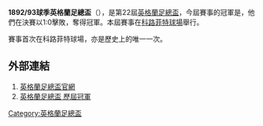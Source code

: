 '''1892/93球季英格蘭足總盃'''（{{lang-en|FA Cup}}），是第22屆[[英格蘭足總盃|英格蘭足總盃]]，今屆賽事的冠軍是{{fc|狼隊}}，他們在決賽以1:0擊敗{{fc|愛華頓}}，奪得冠軍。本屆賽事在[[科路菲特球場|科路菲特球場]]舉行。

賽事首次在科路菲特球場，亦是歷史上的唯一一次。

==外部連結==
#[http://www.thefa.com/thefacup 英格蘭足總盃官網]{{Webarchive|url=https://wayback.archive-it.org/all/20120424194609/http://www.thefa.com/TheFACup |date=2012-04-24 }}
#[http://www.worldfootball.net/winner/eng-fa-cup/ 英格蘭足總盃 歷屆冠軍]{{Wayback|url=http://www.worldfootball.net/winner/eng-fa-cup/ |date=20190102002248 }}

{{英格兰足总杯}}

[[Category:英格蘭足總盃|Category:英格蘭足總盃]]


{{soccer-stub}}